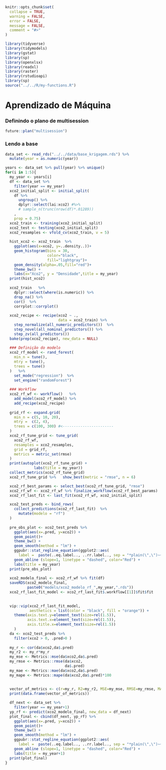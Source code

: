 

```r
knitr::opts_chunk$set(
  collapse = TRUE,
  warning = FALSE,
  error = FALSE,
  message = FALSE,
  comment = "#>"
)
```

```r
library(tidyverse)
library(tidymodels)
library(gstat)
library(sp)
library(openxlsx)
library(readxl)
library(raster)
library(rstudioapi)
library(sp)
source("../../R/my-functions.R")
```


# Aprendizado de Máquina

### Definindo o plano de multisession
```r
future::plan("multisession")
```

### Lendo a base

```r
data_set <- read_rds("../../data/base_krigagem.rds") %>% 
  mutate(year = as.numeric(year))
```


```r
years <- data_set %>% pull(year) %>% unique()
for(i in 1:5){
  my_year <- years[i]
  df <- data_set %>% 
    filter(year == my_year)
  xco2_initial_split <- initial_split(
    df %>% 
      ungroup() %>% 
      dplyr::select(lai:xco2) #%>% 
      # sample_n(trunc(nrow(df)*.01289))
    , 
    prop = 0.75)
  xco2_train <- training(xco2_initial_split)
  xco2_test <- testing(xco2_initial_split)
  xco2_resamples <- vfold_cv(xco2_train, v = 5)
  
  hist_xco2 <- xco2_train  %>%
    ggplot(aes(x=xco2, y=..density..))+
    geom_histogram(bins = 30, 
                   color="black",  
                   fill="lightgray")+
    geom_density(alpha=.05,fill="red")+
    theme_bw() +
    labs(x="Xco2", y = "Densidade",title = my_year)
  print(hist_xco2)
  
  xco2_train   %>%
    dplyr::select(where(is.numeric)) %>%
    drop_na() %>%
    cor()  %>%
    corrplot::corrplot()
  
  xco2_recipe <- recipe(xco2 ~ ., 
                        data = xco2_train) %>%  
    step_normalize(all_numeric_predictors())  %>% 
    step_novel(all_nominal_predictors()) %>% 
    step_zv(all_predictors())
  bake(prep(xco2_recipe), new_data = NULL)
  
  ### Definição do modelo
  xco2_rf_model <- rand_forest(
    min_n = tune(),
    mtry = tune(),
    trees = tune()
  )   %>%  
    set_mode("regression")  %>% 
    set_engine("randomForest")
  
  ### Workflow
  xco2_rf_wf <- workflow()   %>%  
    add_model(xco2_rf_model) %>%  
    add_recipe(xco2_recipe)
  
  grid_rf <- expand.grid(
    min_n = c(5, 10, 20),
    mtry =  c(2, 4),
    trees = c(100, 300) #<-----------------------
  )
  xco2_rf_tune_grid <- tune_grid(
    xco2_rf_wf,
    resamples = xco2_resamples,
    grid = grid_rf,
    metrics = metric_set(rmse)
  )
  print(autoplot(xco2_rf_tune_grid) +
             labs(title = my_year))
  collect_metrics(xco2_rf_tune_grid)
  xco2_rf_tune_grid %>%   show_best(metric = "rmse", n = 6)

  xco2_rf_best_params <- select_best(xco2_rf_tune_grid, "rmse")
  xco2_rf_wf <- xco2_rf_wf %>% finalize_workflow(xco2_rf_best_params)
  xco2_rf_last_fit <- last_fit(xco2_rf_wf, xco2_initial_split)

  xco2_test_preds <- bind_rows(
    collect_predictions(xco2_rf_last_fit)  %>%   
      mutate(modelo = "rf")
  )
  
  pre_obs_plot <- xco2_test_preds %>% 
    ggplot(aes(x=.pred, y=xco2)) +
    geom_point()+
    theme_bw() +
    geom_smooth(method = "lm") +
    ggpubr::stat_regline_equation(ggplot2::aes(
      label =  paste(..eq.label.., ..rr.label.., sep = "*plain(\",\")~~"))) +
    geom_abline (slope=1, linetype = "dashed", color="Red") +
    labs(title = my_year)
  print(pre_obs_plot)
  
  xco2_modelo_final <- xco2_rf_wf %>% fit(df)
  saveRDS(xco2_modelo_final,
          paste0("models/xco2_modelo_rf_",my_year,".rds"))
  xco2_rf_last_fit_model <- xco2_rf_last_fit$.workflow[[1]]$fit$fit
  
  
  vip::vip(xco2_rf_last_fit_model,
           aesthetics = list(color = "black", fill = "orange")) +
    theme(axis.text.y=element_text(size=rel(1.5)),
          axis.text.x=element_text(size=rel(1.5)),
          axis.title.x=element_text(size=rel(1.5))
    )
  da <- xco2_test_preds %>% 
    filter(xco2 > 0, .pred>0 )
  
  my_r <- cor(da$xco2,da$.pred)
  my_r2 <- my_r*my_r
  my_mse <- Metrics::mse(da$xco2,da$.pred)
  my_rmse <- Metrics::rmse(da$xco2,
                           da$.pred)
  my_mae <- Metrics::mae(da$xco2,da$.pred)
  my_mape <- Metrics::mape(da$xco2,da$.pred)*100
  
  
  vector_of_metrics <- c(r=my_r, R2=my_r2, MSE=my_mse, RMSE=my_rmse, MAE=my_mae, MAPE=my_mape)
  print(data.frame(vector_of_metrics))

  df_next <- data_set %>% 
    filter(year == my_year+1)
  yp_rf <- predict(xco2_modelo_final, new_data = df_next)
  plot_final <- cbind(df_next, yp_rf) %>% 
    ggplot(aes(x=.pred, y=xco2)) +
    geom_point()+
    theme_bw() +
    geom_smooth(method = "lm") +
    ggpubr::stat_regline_equation(ggplot2::aes(
      label =  paste(..eq.label.., ..rr.label.., sep = "*plain(\",\")~~"))) +
    geom_abline (slope=1, linetype = "dashed", color="Red") +
    labs(title = my_year+1)
  print(plot_final)
}
```





